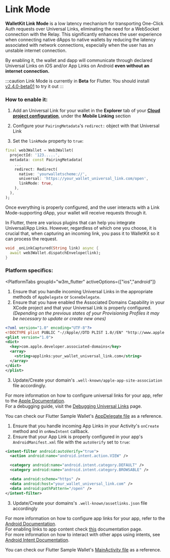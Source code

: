 
# Link Mode

**WalletKit Link Mode** is a low latency mechanism for transporting One-Click Auth requests over Universal Links, eliminating the need for a WebSocket connection with the Relay. This significantly enhances the user experience when connecting native dApps to native wallets by reducing the latency associated with network connections, especially when the user has an unstable internet connection.

By enabling it, the wallet and dapp will communicate through declared Universal Links on iOS and/or App Links on Android **even without an internet connection.**

:::caution
Link Mode is currently in **Beta** for Flutter. You should install [v2.4.0-beta01](https://pub.dev/packages/walletconnect_flutter_v2/versions/2.4.0-beta01) to try it out
:::

### How to enable it:

1. Add an Universal Link for your wallet in the **Explorer** tab of your [**Cloud project configuration**](https://cloud.walletconnect.com/sign-in), under the **Mobile Linking** section

2. Configure your `PairingMetadata`'s `redirect:` object with that Universal Link

3. Set the `linkMode` property to `true`:

```dart
final web3Wallet = Web3Wallet(
  projectId: '123.....',
  metadata: const PairingMetadata(
    ...
    redirect: Redirect(
      native: 'yourwalletscheme://',
      universal: 'https://your_wallet_universal_link.com/open',
      linkMode: true,
    ),
  ),
);
```

Once everything is properly configured, and the user interacts with a Link Mode-supporting dApp, your wallet will receive requests through it.

In Flutter, there are various plugins that can help you integrate Universal/App Links. However, regardless of which one you choose, it is crucial that, when capturing an incoming link, you pass it to WalletKit so it can process the request.

```dart
void _onLinkCaptured(String link) async {
  await web3Wallet.dispatchEnvelope(link);
}
```

### Platform specifics:

<PlatformTabs
	groupId="w3m_flutter"
	activeOptions={["ios","android"]}
>
<PlatformTabItem value="ios">

1. Ensure that you handle incoming Universal Links in the appropriate methods of `AppDelegate` or `SceneDelegate`.
2. Ensure that you have enabled the Associated Domains Capability in your XCode project and that your Universal Link is properly configured. _(Depending on the previous states of your Provisioning Profiles it may be necessary to update or create new ones)_
```xml
<?xml version="1.0" encoding="UTF-8"?>
<!DOCTYPE plist PUBLIC "-//Apple//DTD PLIST 1.0//EN" "http://www.apple.com/DTDs/PropertyList-1.0.dtd">
<plist version="1.0">
<dict>
  <key>com.apple.developer.associated-domains</key>
  <array>
    <string>applinks:your_wallet_universal_link.com</string>
  </array>
</dict>
</plist>
```
3. Update/Create your domain's `.well-known/apple-app-site-association` file accordingly.

For more information on how to configure universal links for your app, refer to the [Apple Documentation](https://developer.apple.com/documentation/xcode/allowing-apps-and-websites-to-link-to-your-content?language=swift).<br />
For a debugging guide, visit the [Debugging Universal Links](https://developer.apple.com/documentation/technotes/tn3155-debugging-universal-links) page.<br />

You can check our Flutter Sample Wallet's [AppDelegate file](https://github.com/WalletConnect/WalletConnectFlutterV2/blob/develop/example/wallet/ios/Runner/AppDelegate.swift) as a reference.

</PlatformTabItem>
<PlatformTabItem value="android">

1. Ensure that you handle incoming App Links in your Activity's `onCreate` method and in `onNewIntent` callback.
2. Ensure that your App Link is properly configured in your app's `AndroidManifest.xml` file with the `autoVerify` set to `true`:
```xml
<intent-filter android:autoVerify="true">
  <action android:name="android.intent.action.VIEW" />

  <category android:name="android.intent.category.DEFAULT" />
  <category android:name="android.intent.category.BROWSABLE" />

  <data android:scheme="https" />
  <data android:host="your_wallet_universal_link.com" />
  <data android:pathPattern="/open" />
</intent-filter>
```
3. Update/Create your domains's `.well-known/assetlinks.json` file accordingly

For more information on how to configure app links for your app, refer to the [Android Documentation](https://developer.android.com/training/app-links/verify-android-applinks).<br />
For enabling links to app content check [this](https://developer.android.com/training/app-links/deep-linking) documentation page.<br />
For more information on how to interact with other apps using intents, see [Android Intent Documentation](https://developer.android.com/training/basics/intents).

You can check our Flutter Sample Wallet's [MainActivity file](https://github.com/WalletConnect/WalletConnectFlutterV2/blob/develop/example/wallet/android/app/src/main/kotlin/com/example/wallet/MainActivity.kt) as a reference.

</PlatformTabItem>
</PlatformTabs>
